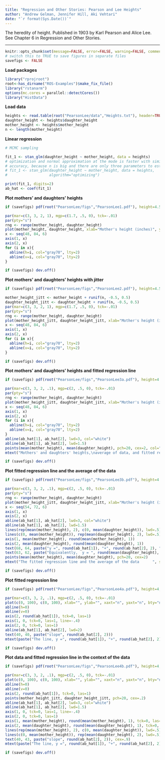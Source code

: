```yaml
---
title: "Regression and Other Stories: Pearson and Lee Heights"
author: "Andrew Gelman, Jennifer Hill, Aki Vehtari"
date: "`r format(Sys.Date())`"
---
```


The heredity of height. Published in 1903 by Karl Pearson and Alice
Lee. See Chapter 6 in Regression and Other Stories.

-------------


```r
knitr::opts_chunk$set(message=FALSE, error=FALSE, warning=FALSE, comment=NA)
# switch this to TRUE to save figures in separate files
savefigs <- FALSE
```

**Load packages**

```r
library("rprojroot")
root<-has_dirname("ROS-Examples")$make_fix_file()
library("rstanarm")
options(mc.cores = parallel::detectCores())
library("HistData")
```

**Load data**

```r
heights <- read.table(root("PearsonLee/data","Heights.txt"), header=TRUE)
daughter_height <- heights$daughter_height
mother_height <- heights$mother_height
n <- length(mother_height)
```

**Linear regression**

```r
# MCMC sampling
```
```r
fit_1 <- stan_glm(daughter_height ~ mother_height, data = heights)
# optimization and normal approximation at the mode is faster with similar
# accuracy, because n is big and there are only three parameters to estimate
# fit_1 <- stan_glm(daughter_height ~ mother_height, data = heights,
#                   algorithm="optimizing")
```
```r
print(fit_1, digits=2)
ab_hat <- coef(fit_1)
```

**Plot mothers' and daughters' heights**

```r
if (savefigs) pdf(root("PearsonLee/figs","PearsonLee1.pdf"), height=4.5, width=4.5)
```
```r
par(mar=c(3, 3, 2, 1), mgp=c(1.7, .5, 0), tck=-.01)
par(pty="s")
rng <- range(mother_height, daughter_height)
plot(mother_height, daughter_height, xlab="Mother's height (inches)", ylab="Adult daughter's height (inches)", bty="l", xlim=rng, ylim=rng, xaxt="n", yaxt="n", pch=20, cex=.5)
x <- seq(48, 84, 6)
axis(1, x)
axis(2, x)
for (i in x){
  abline(h=i, col="gray70", lty=2)
  abline(v=i, col="gray70", lty=2)
}
```
```r
if (savefigs) dev.off()
```

**Plot mothers' and daughters' heights with jitter**

```r
if (savefigs) pdf(root("PearsonLee/figs","PearsonLee2.pdf"), height=4.5, width=4.5)
```
```r
mother_height_jitt <- mother_height + runif(n, -0.5, 0.5)
daughter_height_jitt <- daughter_height + runif(n, -0.5, 0.5)
par(mar=c(3, 3, 2, 1), mgp=c(1.7, .5, 0), tck=-.01)
par(pty="s")
rng <- range(mother_height, daughter_height)
plot(mother_height_jitt, daughter_height_jitt, xlab="Mother's height (inches)", ylab="Adult daughter's height (inches)", bty="l", xlim=rng, ylim=rng, xaxt="n", yaxt="n", pch=20, cex=.2)
x <- seq(48, 84, 6)
axis(1, x)
axis(2, x)
for (i in x){
  abline(h=i, col="gray70", lty=2)
  abline(v=i, col="gray70", lty=2)
}
```
```r
if (savefigs) dev.off()
```

**Plot mothers' and daughters' heights and fitted regression line**

```r
if (savefigs) pdf(root("PearsonLee/figs","PearsonLee3a.pdf"), height=4.5, width=4.5)
```
```r
par(mar=c(3, 3, 2, .1), mgp=c(2, .5, 0), tck=-.01)
par(pty="s")
rng <- range(mother_height, daughter_height)
plot(mother_height_jitt, daughter_height_jitt, xlab="Mother's height (inches)", ylab="Adult daughter's height (inches)", bty="l", xlim=c(rng[1], rng[2]), ylim=rng, xaxt="n", yaxt="n", pch=20, cex=.2)
x <- seq(48, 84, 6)
axis(1, x)
axis(2, x)
for (i in x){
  abline(h=i, col="gray70", lty=2)
  abline(v=i, col="gray70", lty=2)
}
abline(ab_hat[1], ab_hat[2], lwd=3, col="white")
abline(ab_hat[1], ab_hat[2], lwd=1.5)
points(mean(mother_height), mean(daughter_height), pch=20, cex=2, col="white")
mtext("Mothers' and daughters' heights,\naverage of data, and fitted regression line", side=3, line=0)
```
```r
if (savefigs) dev.off()
```

**Plot fitted regression line and the average of the data**

```r
if (savefigs) pdf(root("PearsonLee/figs","PearsonLee3b.pdf"), height=4.5, width=4.5)
```
```r
par(mar=c(3, 3, 2, .1), mgp=c(2, .5, 0), tck=-.01)
par(pty="s")
rng <- range(mother_height, daughter_height)
plot(mother_height_jitt, daughter_height_jitt, xlab="Mother's height (inches)", ylab="Adult daughter's height (inches)", bty="l", xlim=c(rng[1], rng[2]), ylim=rng, xaxt="n", yaxt="n", pch=20, cex=.2, type="n")
x <- seq(54, 72, 6)
axis(1, x)
axis(2, x)
abline(ab_hat[1], ab_hat[2], lwd=3, col="white")
abline(ab_hat[1], ab_hat[2], lwd=1.5)
lines(rep(mean(mother_height), 2), c(0, mean(daughter_height)), lwd=.5)
lines(c(0, mean(mother_height)), rep(mean(daughter_height), 2), lwd=.5)
axis(1, mean(mother_height), round(mean(mother_height), 1))
axis(2, mean(daughter_height), round(mean(daughter_height), 1))
text(68, 64, paste("y =", round(ab_hat[1]), "+", round(ab_hat[2], 2), "x"))
text(63, 62, paste("Equivalently,  y = ", round(mean(daughter_height), 1), " + ", round(ab_hat[2], 2), " * (x - ", round(mean(mother_height), 1), ")", sep=""))
points(mean(mother_height), mean(daughter_height), pch=20, cex=2)
mtext("The fitted regression line and the average of the data      ", side=3, line=1)
```
```r
if (savefigs) dev.off()
```

**Plot fitted regression line**

```r
if (savefigs) pdf(root("PearsonLee/figs","PearsonLee4a.pdf"), height=4, width=4.5)
```
```r
par(mar=c(3, 3, 2, .1), mgp=c(2, .5, 0), tck=-.01)
plot(c(0, 100), c(0, 100), xlab="", ylab="", xaxt="n", yaxt="n", bty="n", type="n")
abline(h=0)
abline(v=0)
axis(2, round(ab_hat[1]), tck=0, las=1)
axis(1, 0, tck=0, las=1, line=-.4)
axis(2, 0, tck=0, las=1)
abline(ab_hat[1], ab_hat[2], lwd=2)
text(40, 40, paste("slope", round(ab_hat[2], 2)))
mtext(paste("The line, y =", round(ab_hat[1]), "+", round(ab_hat[2], 2), "x"), side=3, line=0)
```
```r
if (savefigs) dev.off()
```

**Plot data and fitted regression line in the context of the data**

```r
if (savefigs) pdf(root("PearsonLee/figs","PearsonLee4b.pdf"), height=4, width=4.5)
```
```r
par(mar=c(3, 3, 2, .1), mgp=c(2, .5, 0), tck=-.01)
plot(c(0, 100), c(0, 100), xlab="", ylab="", xaxt="n", yaxt="n", bty="n", type="n")
abline(h=0)
abline(v=0)
axis(2, round(ab_hat[1]), tck=0, las=1)
points(mother_height_jitt, daughter_height_jitt, pch=20, cex=.2)
abline(ab_hat[1], ab_hat[2], lwd=3, col="white")
abline(ab_hat[1], ab_hat[2], lwd=1.5)
axis(1, 0, tck=0, las=1, line=-.4)
axis(2, 0, tck=0, las=1)
axis(1, mean(mother_height), round(mean(mother_height), 1), tck=0, las=1, line=-.4)
axis(2, mean(daughter_height), round(mean(daughter_height), 1), tck=0, las=1, line=-.7)
lines(rep(mean(mother_height), 2), c(0, mean(daughter_height)), lwd=.5)
lines(c(0, mean(mother_height)), rep(mean(daughter_height), 2), lwd=.5)
text(40, 43, paste("slope", round(ab_hat[2], 2)), cex=.9)
mtext(paste("The line, y =", round(ab_hat[1]), "+", round(ab_hat[2], 2), "x, in the context of the data"), side=3, line=0)
```
```r
if (savefigs) dev.off()
```

